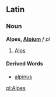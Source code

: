 ==Latin==
===Noun===
'''Alpes, [[Wiktionary Appendix:Latin third declension|Alpium]]''' ''f pl''

#[[Alps]]
====Derived Words====
*[[alpinus]]

[[pl:Alpes]]